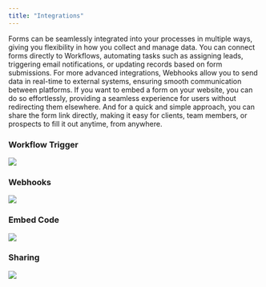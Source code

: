 ```yaml
---
title: "Integrations"
---
```


Forms can be seamlessly integrated into your processes in multiple ways, giving you flexibility in how you collect and manage data. You can connect forms directly to Workflows, automating tasks such as assigning leads, triggering email notifications, or updating records based on form submissions. For more advanced integrations, Webhooks allow you to send data in real-time to external systems, ensuring smooth communication between platforms. If you want to embed a form on your website, you can do so effortlessly, providing a seamless experience for users without redirecting them elsewhere. And for a quick and simple approach, you can share the form link directly, making it easy for clients, team members, or prospects to fill it out anytime, from anywhere.

### Workflow Trigger

![](/images/workflows/form_submitted001.png)

### Webhooks

![](/images/forms/form-integrations-001.png)

### Embed Code

![](/images/forms/form-integrations-002.png)

### Sharing

![](/images/forms/form-integrations-003.png)